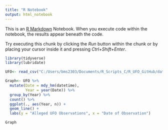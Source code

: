```yaml
---
title: "R Notebook"
output: html_notebook
---
```


This is an [R Markdown](http://rmarkdown.rstudio.com) Notebook. When you execute code within the notebook, the results appear beneath the code. 

Try executing this chunk by clicking the *Run* button within the chunk or by placing your cursor inside it and pressing *Ctrl+Shift+Enter*. 

```r
library(tidyverse)
library(lubridate)
```


```r
UFO<- read_csv("C:/Users/bms2303/Documents/R_Scripts_C/R_UFO_GitHub/data/scrubbed.csv")

```

```r
Graph<- UFO %>%
  mutate(Date = mdy_hm(datetime),
         Year = year(Date)) %>%
  group_by(Year) %>%
  count() %>%
  ggplot(., aes(Year, n)) +
  geom_line() +
  labs(y = "Alleged UFO Observations", x = "Date of Observation")

Graph
```


